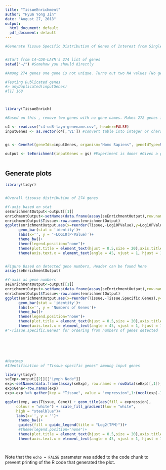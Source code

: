 ```yaml
---
title: "TissueEnrichment"
author: "Hyun Yong Jin"
date: "August 27, 2018"
output:
  html_document: default
  pdf_document: default
---
```




```r
#Generate Tissue Specific Distribution of Genes of Interest from Single Cells RNA Seq


#Start from C4-CD8-LAYN's 274 list of genes
setwd("~/") #Somehow you should directly 

#Among 274 genes one gene is not unique. Turns out two NA values (No gene names assigned)

#Testing Dublicated genes
#> anyDuplicated(inputGenes)
#[1] 168



library(TissueEnrich)

#Based on this , remove two genes with no gene names. Makes 272 genes in total

c4 <- read.csv("c4-cd8-layn-genename.csv", header=FALSE) 
inputGenes <- as.vector(c4[,'V1']) #convert table into integer or character


gs <- GeneSet(geneIds=inputGenes, organism="Homo Sapiens", geneIdType=SymbolIdentifier())

output <- teEnrichment(inputGenes = gs) #Experiment is done! #Given a gene list as input, this function calculates the tissue-specific gene enrichment using tissue-specific genes from either human or mouse RNA-Seq datasets.



```




## Generate plots

```r


library(tidyr)


#Overall tissuse distribution of 274 genes

#Y-axis based on stat
seEnrichmentOutput<-output[[1]]
enrichmentOutput<-setNames(data.frame(assay(seEnrichmentOutput),row.names = rowData(seEnrichmentOutput)[,1]), colData(seEnrichmentOutput)[,1])
enrichmentOutput$Tissue<-row.names(enrichmentOutput)
ggplot(enrichmentOutput,aes(x=reorder(Tissue,-Log10PValue),y=Log10PValue,label = Tissue.Specific.Genes,fill = Tissue))+
      geom_bar(stat = 'identity')+
      labs(x='', y = '-LOG10(P-Value)')+
      theme_bw()+
      theme(legend.position="none")+
      theme(plot.title = element_text(hjust = 0.5,size = 20),axis.title = element_text(size=15))+
      theme(axis.text.x = element_text(angle = 45, vjust = 1, hjust = 1),panel.grid.major= element_blank(),panel.grid.minor = element_blank())


#Figure Based on detected gene numbers, Header can be found here
assay(seEnrichmentOutput)

#Y-axis as gene numbers
seEnrichmentOutput<-output[[1]]
enrichmentOutput<-setNames(data.frame(assay(seEnrichmentOutput),row.names = rowData(seEnrichmentOutput)[,1]), colData(seEnrichmentOutput)[,1])
enrichmentOutput$Tissue<-row.names(enrichmentOutput)
ggplot(enrichmentOutput,aes(x=reorder(Tissue,-Tissue.Specific.Genes),y=Tissue.Specific.Genes,label = Tissue.Specific.Genes,fill = Tissue))+
      geom_bar(stat = 'identity')+
      labs(x='', y = 'Numbers of Genes')+
      theme_bw()+
      theme(legend.position="none")+
      theme(plot.title = element_text(hjust = 0.5,size = 20),axis.title = element_text(size=15))+
      theme(axis.text.x = element_text(angle = 45, vjust = 1, hjust = 1),panel.grid.major= element_blank(),panel.grid.minor = element_blank())
#"-Tissue.specific.Genes" for ordering from numbers of genes detected






#Heatmap
#Identification of "Tissue specific genes" amoung input genes

library(tidyr)
seExp<-output[[2]][["Lymph Node"]]
exp<-setNames(data.frame(assay(seExp), row.names = rowData(seExp)[,1]), colData(seExp)[,1])
exp$Gene<-row.names(exp)
exp<-exp %>% gather(key = "Tissue", value = "expression",1:(ncol(exp)-1))

ggplot(exp, aes(Tissue, Gene)) + geom_tile(aes(fill = expression),
     colour = "white") + scale_fill_gradient(low = "white",
     high = "steelblue")+
     labs(x='', y = '')+
      theme_bw()+
      guides(fill = guide_legend(title = "Log2(TPM)"))+
      #theme(legend.position="none")+
      theme(plot.title = element_text(hjust = 0.5,size = 20),axis.title = element_text(size=15))+
      theme(axis.text.x = element_text(angle = 45, vjust = 1, hjust = 1),panel.grid.major= element_blank(),panel.grid.minor = element_blank())




```

Note that the `echo = FALSE` parameter was added to the code chunk to prevent printing of the R code that generated the plot.
